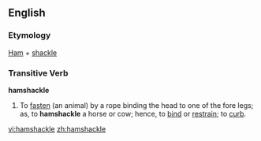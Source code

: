 ==English==

===Etymology===
[[Ham]] + [[shackle]]

===Transitive Verb===
'''hamshackle'''

# To [[fasten]] (an animal) by a rope binding the head to one of the fore legs; as, to '''hamshackle''' a horse or cow; hence, to [[bind]] or [[restrain]]; to [[curb]].

[[vi:hamshackle]]
[[zh:hamshackle]]